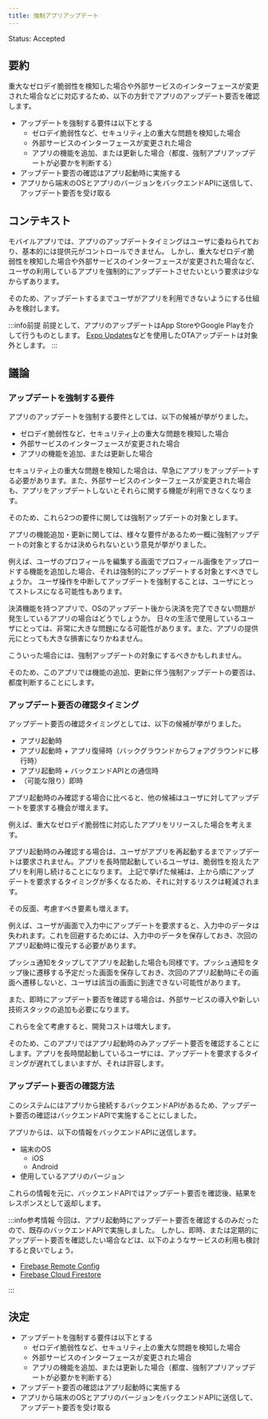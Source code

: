 ```yaml
---
title: 強制アプリアップデート
---
```


Status: Accepted

<!--
Proposed: 提案中
Accepted: 採用
Rejected: 却下
Superseded: 廃止
-->

## 要約

重大なゼロデイ脆弱性を検知した場合や外部サービスのインターフェースが変更された場合などに対応するため、以下の方針でアプリのアップデート要否を確認します。

- アップデートを強制する要件は以下とする
  - ゼロデイ脆弱性など、セキュリティ上の重大な問題を検知した場合
  - 外部サービスのインターフェースが変更された場合
  - アプリの機能を追加、または更新した場合（都度、強制アプリアップデートが必要かを判断する）
- アップデート要否の確認はアプリ起動時に実施する
- アプリから端末のOSとアプリのバージョンをバックエンドAPIに送信して、アップデート要否を受け取る

## コンテキスト

モバイルアプリでは、アプリのアップデートタイミングはユーザに委ねられており、基本的には提供元がコントロールできません。
しかし、重大なゼロデイ脆弱性を検知した場合や外部サービスのインターフェースが変更された場合など、ユーザの利用しているアプリを強制的にアップデートさせたいという要求は少なからずあります。

そのため、アップデートするまでユーザがアプリを利用できないようにする仕組みを検討します。

:::info前提
前提として、アプリのアップデートはApp StoreやGoogle Playを介して行うものとします。
[Expo Updates](https://docs.expo.dev/versions/latest/sdk/updates/)などを使用したOTAアップデートは対象外とします。
:::

## 議論

### アップデートを強制する要件

アプリのアップデートを強制する要件としては、以下の候補が挙がりました。

- ゼロデイ脆弱性など、セキュリティ上の重大な問題を検知した場合
- 外部サービスのインターフェースが変更された場合
- アプリの機能を追加、または更新した場合

セキュリティ上の重大な問題を検知した場合は、早急にアプリをアップデートする必要があります。また、外部サービスのインターフェースが変更された場合も、アプリをアップデートしないとそれらに関する機能が利用できなくなります。

そのため、これら2つの要件に関しては強制アップデートの対象とします。

アプリの機能追加・更新に関しては、様々な要件があるため一概に強制アップデートの対象とするかは決められないという意見が挙がりました。

例えば、ユーザのプロフィールを編集する画面でプロフィール画像をアップロードする機能を追加した場合、それは強制的にアップデートする対象とすべきでしょうか。
ユーザ操作を中断してアップデートを強制することは、ユーザにとってストレスになる可能性もあります。

決済機能を持つアプリで、OSのアップデート後から決済を完了できない問題が発生しているアプリの場合はどうでしょうか。
日々の生活で使用しているユーザにとっては、非常に大きな問題になる可能性があります。また、アプリの提供元にとっても大きな損害になりかねません。
<!-- textlint-disable ja-technical-writing/ja-no-weak-phrase -->
こういった場合には、強制アップデートの対象にするべきかもしれません。
<!-- textlint-enable ja-technical-writing/ja-no-weak-phrase -->

そのため、このアプリでは機能の追加、更新に伴う強制アップデートの要否は、都度判断することにします。

### アップデート要否の確認タイミング

アップデート要否の確認タイミングとしては、以下の候補が挙がりました。

- アプリ起動時
- アプリ起動時 + アプリ復帰時（バックグラウンドからフォアグラウンドに移行時）
- アプリ起動時 + バックエンドAPIとの通信時
- （可能な限り）即時

アプリ起動時のみ確認する場合に比べると、他の候補はユーザに対してアップデートを要求する機会が増えます。

例えば、重大なゼロデイ脆弱性に対応したアプリをリリースした場合を考えます。

アプリ起動時のみ確認する場合は、ユーザがアプリを再起動するまでアップデートは要求されません。アプリを長時間起動しているユーザは、脆弱性を抱えたアプリを利用し続けることになります。
上記で挙げた候補は、上から順にアップデートを要求するタイミングが多くなるため、それに対するリスクは軽減されます。

その反面、考慮すべき要素も増えます。

例えば、ユーザが画面で入力中にアップデートを要求すると、入力中のデータは失われます。これを回避するためには、入力中のデータを保存しておき、次回のアプリ起動時に復元する必要があります。

プッシュ通知をタップしてアプリを起動した場合も同様です。プッシュ通知をタップ後に遷移する予定だった画面を保存しておき、次回のアプリ起動時にその画面へ遷移しないと、ユーザは該当の画面に到達できない可能性があります。

また、即時にアップデート要否を確認する場合は、外部サービスの導入や新しい技術スタックの追加も必要になります。

これらを全て考慮すると、開発コストは増大します。

そのため、このアプリではアプリ起動時のみアップデート要否を確認することにします。アプリを長時間起動しているユーザには、アップデートを要求するタイミングが遅れてしまいますが、それは許容します。

### アップデート要否の確認方法

このシステムにはアプリから接続するバックエンドAPIがあるため、アップデート要否の確認はバックエンドAPIで実施することにしました。

アプリからは、以下の情報をバックエンドAPIに送信します。

- 端末のOS
  - iOS
  - Android
- 使用しているアプリのバージョン

これらの情報を元に、バックエンドAPIではアップデート要否を確認後、結果をレスポンスとして返却します。

:::info参考情報
今回は、アプリ起動時にアップデート要否を確認するのみだったので、既存のバックエンドAPIで実施しました。
しかし、即時、または定期的にアップデート要否を確認したい場合などは、以下のようなサービスの利用も検討すると良いでしょう。

- [Firebase Remote Config](https://firebase.google.com/docs/remote-config?hl=ja)
- [Firebase Cloud Firestore](https://firebase.google.com/docs/firestore?hl=ja)

:::

## 決定

- アップデートを強制する要件は以下とする
  - ゼロデイ脆弱性など、セキュリティ上の重大な問題を検知した場合
  - 外部サービスのインターフェースが変更された場合
  - アプリの機能を追加、または更新した場合（都度、強制アプリアップデートが必要かを判断する）
- アップデート要否の確認はアプリ起動時に実施する
- アプリから端末のOSとアプリのバージョンをバックエンドAPIに送信して、アップデート要否を受け取る
